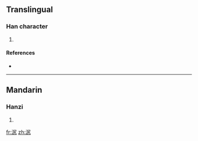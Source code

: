 ==Translingual==

===Han character===
{{Han char|rn=85|rad=水|as=05|sn=8|four=|canj=水尸大弓 (ESKN)}}

# {{defn|Han|sort=水05}}

====References====
* {{Han ref|kx=0618.020|dkj=17313|dj=1013.010|hdz=31596.010|uh=6CE6|ud=27878}}

----

==Mandarin==

===Hanzi===
{{cmn-hanzi|pin=[[jú]] ([[ju2]]), [[zhòu]] ([[zhou4]])|wg=chü<sup>2</sup>, chou<sup>4</sup>}}

# {{defn|Mandarin}}

[[fr:泦]]
[[zh:泦]]